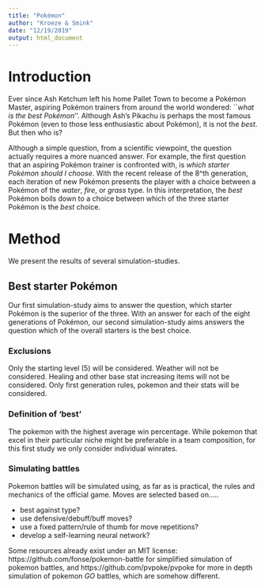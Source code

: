 ```yaml
---
title: "Pokémon"
author: "Kroeze & Smink"
date: "12/19/2019"
output: html_document
---
```


# Introduction

Ever since Ash Ketchum left his home Pallet Town to become a Pokémon Master, aspiring Pokémon trainers from around the world wondered: ``_what is the best Pokémon_’’. Although Ash’s Pikachu is perhaps the most famous Pokémon (even to those less enthusiastic about Pokémon), it is not the _best_. But then who is? 

Although a simple question, from a scientific viewpoint, the question actually requires a more nuanced answer. For example, the first question that an aspiring Pokémon trainer is confronted with, is _which starter Pokémon should I choose_. With the recent release of the 8^th generation, each iteration of new Pokémon presents the player with a choice between a Pokémon of the _water_, _fire_, or _grass_ type. In this interpretation, the _best_ Pokémon boils down to a choice between which of the three starter Pokémon is the _best_ choice.

# Method

We present the results of several simulation-studies.

## Best starter Pokémon

Our first simulation-study aims to answer the question, which starter Pokémon is the superior of the three. With an answer for each of the eight generations of Pokémon, our second simulation-study aims answers the question which of the overall starters is the best choice.

### Exclusions
Only the starting level (5) will be considered.
Weather will not be considered.
Healing and other base stat increasing items will not be considered.
Only first generation rules, pokemon and their stats will be considered.

### Definition of 'best'
The pokemon with the highest average win percentage. While pokemon that excel in their particular niche might be preferable in a team composition, for this first study we only consider individual winrates.

### Simulating battles
Pokemon battles will be simulated using, as far as is practical, the rules and mechanics of the official game. Moves are selected based on.....  

 - best against type? 
 - use defensive/debuff/buff moves?
 - use a fixed pattern/rule of thumb for move repetitions?
 - develop a self-learning neural network?
 
Some resources already exist under an MIT license: https://github.com/fonse/pokemon-battle for simplified simulation of pokemon battles, and https://github.com/pvpoke/pvpoke for more in depth simulation of pokemon _GO_ battles, which are somehow different. 